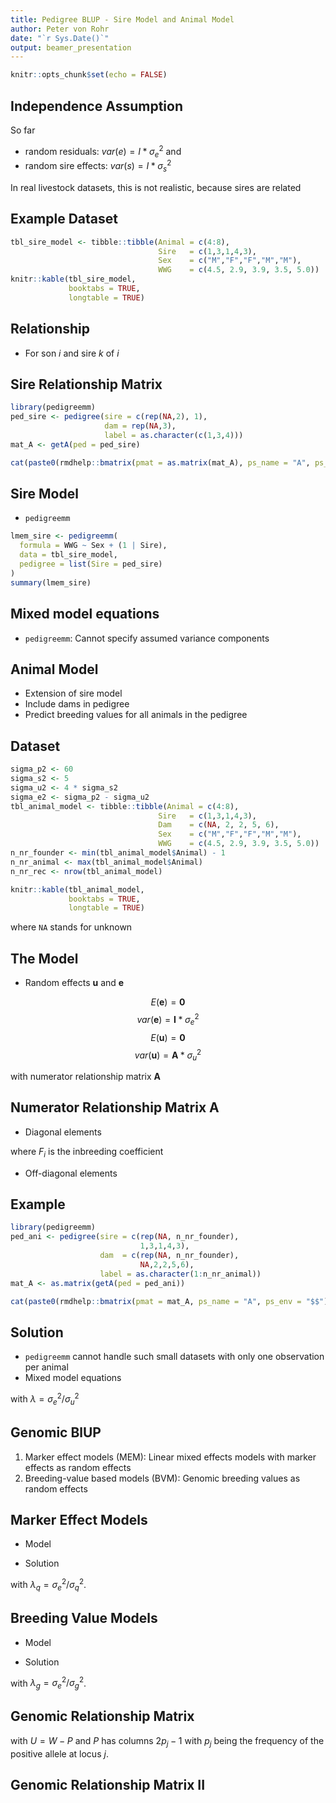 ```yaml
---
title: Pedigree BLUP - Sire Model and Animal Model
author: Peter von Rohr
date: "`r Sys.Date()`"
output: beamer_presentation
---
```


```r
knitr::opts_chunk$set(echo = FALSE)
```

## Independence Assumption

So far

* random residuals: $var(e) = I * \sigma_e^2$ and
* random sire effects: $var(s) = I * \sigma_s^2$ 

In real livestock datasets, this is not realistic, because sires are related


## Example Dataset

```r
tbl_sire_model <- tibble::tibble(Animal = c(4:8),
                                 Sire   = c(1,3,1,4,3),
                                 Sex    = c("M","F","F","M","M"),
                                 WWG    = c(4.5, 2.9, 3.9, 3.5, 5.0))
knitr::kable(tbl_sire_model,
             booktabs = TRUE,
             longtable = TRUE)

```


## Relationship

* For son $i$ and sire $k$ of $i$

\begin{equation}
cov(s_i, s_k) = 1/2 * \sigma_s^2 \notag
\end{equation}


## Sire Relationship Matrix

```r
library(pedigreemm)
ped_sire <- pedigree(sire = c(rep(NA,2), 1), 
                     dam = rep(NA,3), 
                     label = as.character(c(1,3,4)))
mat_A <- getA(ped = ped_sire)
```

```r
cat(paste0(rmdhelp::bmatrix(pmat = as.matrix(mat_A), ps_name = "A", ps_env = "$$"), collapse = "\n"), "\n")
```


## Sire Model

* `pedigreemm` 

```r
lmem_sire <- pedigreemm(
  formula = WWG ~ Sex + (1 | Sire), 
  data = tbl_sire_model,
  pedigree = list(Sire = ped_sire)
)
summary(lmem_sire)
```


## Mixed model equations

* `pedigreemm`: Cannot specify assumed variance components

\begin{equation}
\left[ 
\begin{array}{cc}
X^TX  &  X^TZ \\
Z^TX  &  Z^TZ + \lambda A_s^{-1}
\end{array}
\right]
\left[ 
\begin{array}{c}
\hat{b} \\
\hat{s}
\end{array}
\right]
= 
\left[ 
\begin{array}{c}
X^Ty \\
Z^Ty
\end{array}
\right]
\notag
\end{equation}

## Animal Model

* Extension of sire model
* Include dams in pedigree
* Predict breeding values for all animals in the pedigree


## Dataset

```r
sigma_p2 <- 60
sigma_s2 <- 5
sigma_u2 <- 4 * sigma_s2
sigma_e2 <- sigma_p2 - sigma_u2
tbl_animal_model <- tibble::tibble(Animal = c(4:8),
                                 Sire   = c(1,3,1,4,3),
                                 Dam    = c(NA, 2, 2, 5, 6),
                                 Sex    = c("M","F","F","M","M"),
                                 WWG    = c(4.5, 2.9, 3.9, 3.5, 5.0))
n_nr_founder <- min(tbl_animal_model$Animal) - 1
n_nr_animal <- max(tbl_animal_model$Animal)
n_nr_rec <- nrow(tbl_animal_model)

knitr::kable(tbl_animal_model,
             booktabs = TRUE,
             longtable = TRUE)
```

where `NA` stands for unknown


## The Model

\begin{equation}
\mathbf{y} = \mathbf{Xb} + \mathbf{Zu} + \mathbf{e} \notag
\end{equation}

* Random effects $\mathbf{u}$ and $\mathbf{e}$

$$E(\mathbf{e}) = \mathbf{0}$$
$$var(\mathbf{e}) = \mathbf{I} * \sigma_e^2$$
$$E(\mathbf{u}) = \mathbf{0}$$
$$var(\mathbf{u}) = \mathbf{A} * \sigma_u^2$$

with numerator relationship matrix $\mathbf{A}$


## Numerator Relationship Matrix $\mathbf{A}$

* Diagonal elements

\begin{equation}
(\mathbf{A})_{ii} = 1 + F_i \notag
\end{equation}

where $F_i$ is the inbreeding coefficient

\begin{equation}
F_i = {1 \over 2} * (\mathbf{A})_{sd} \notag
\end{equation}

* Off-diagonal elements

\begin{equation}
cov(u_i, u_j) = (\mathbf{A})_{ij} * \sigma_u^2 \notag
\end{equation}


## Example

```r
library(pedigreemm)
ped_ani <- pedigree(sire = c(rep(NA, n_nr_founder),
                             1,3,1,4,3),
                    dam  = c(rep(NA, n_nr_founder),
                             NA,2,2,5,6),
                    label = as.character(1:n_nr_animal))
mat_A <- as.matrix(getA(ped = ped_ani))
```

```r
cat(paste0(rmdhelp::bmatrix(pmat = mat_A, ps_name = "A", ps_env = "$$"), collapse = "\n"), "\n")
```


## Solution

* `pedigreemm` cannot handle such small datasets with only one observation per animal
* Mixed model equations

\begin{equation}
\left[ 
\begin{array}{cc}
X^TX  &  X^TZ \\
Z^TX  &  Z^TZ + \lambda * A^{-1}
\end{array}
\right]
\left[ 
\begin{array}{c}
\hat{b} \\
\hat{u}
\end{array}
\right]
= 
\left[ 
\begin{array}{c}
X^Ty \\
Z^Ty
\end{array}
\right] \notag
\end{equation}

with $\lambda = \sigma_e^2 / \sigma_u^2$


## Genomic BlUP

1. Marker effect models (MEM): Linear mixed effects models with marker effects as random effects
2. Breeding-value based models (BVM): Genomic breeding values as random effects


## Marker Effect Models

* Model
\begin{equation}
  y = 1_n \mu + Wq + e \notag
\end{equation}

* Solution

\begin{equation}
\left[ 
\begin{array}{cc}
1_n^T1_n  &  1_n^TW \\
W^T1_n  &  W^TW + \lambda_q * I
\end{array}
\right]
\left[ 
\begin{array}{c}
\hat{\mu} \\
\hat{q}
\end{array}
\right]
= 
\left[ 
\begin{array}{c}
1_n^Ty \\
W^Ty
\end{array}
\right] \notag
\end{equation}

with $\lambda_q = \sigma_e^2 / \sigma_q^2$. 


## Breeding Value Models

* Model

\begin{equation}
  y = Xb + Zg + e \notag
\end{equation}


* Solution

\begin{equation}
\left[ 
\begin{array}{cc}
X^TX  &  X^TZ \\
Z^TX  &  Z^TZ + \lambda_g * G^{-1}
\end{array}
\right]
\left[ 
\begin{array}{c}
\hat{b} \\
\hat{g}
\end{array}
\right]
= 
\left[ 
\begin{array}{c}
X^Ty \\
Z^Ty
\end{array}
\right] \notag
\end{equation}

with $\lambda_g = \sigma_e^2 / \sigma_g^2$. 


## Genomic Relationship Matrix

\begin{equation}
  g = U \cdot q \notag
\end{equation}

with $U = W - P$ and $P$ has columns $2p_j-1$ with $p_j$ being the frequency of the positive allele at locus $j$.

\begin{equation}
var(g) = G * \sigma_g^2 \notag
\end{equation}

\begin{equation}
var(g) = UU^T * \sigma_q^2 \notag
\end{equation}

\begin{equation}
\sigma_g^2 = 2 \sum_{j=1}^m p_j(1-p_j)\sigma_q^2 \notag
\end{equation}


## Genomic Relationship Matrix II

\begin{equation}
var(g) = G * \sigma_g^2 = UU^T\sigma_q^2 \notag
\end{equation}

\begin{equation}
G = \frac{UU^T}{2 \sum_{j=1}^m p_j(1-p_j)} \notag
\end{equation}


